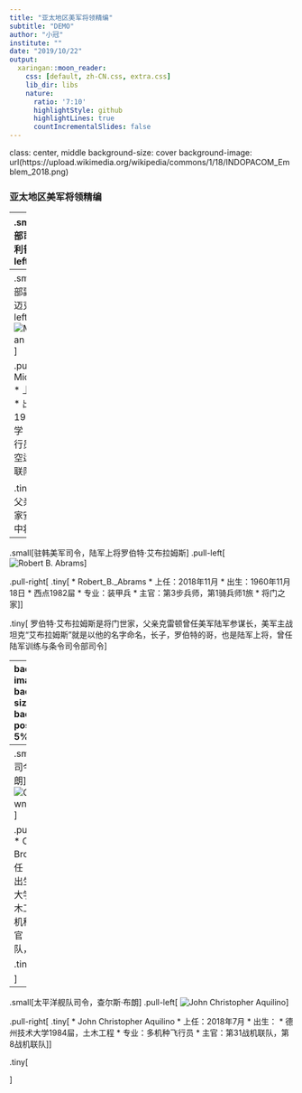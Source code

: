 ```yaml
---
title: "亚太地区美军将领精编"
subtitle: "DEMO"
author: "小冠"
institute: ""
date: "2019/10/22"
output:
  xaringan::moon_reader:
    css: [default, zh-CN.css, extra.css]
    lib_dir: libs
    nature:
      ratio: '7:10'
      highlightStyle: github
      highlightLines: true
      countIncrementalSlides: false
---
```

class: center, middle
background-size: cover
background-image: url(https://upload.wikimedia.org/wikipedia/commons/1/18/INDOPACOM_Emblem_2018.png)

### 亚太地区美军将领精编

---
.small[美国印太司令部司令，海军上将菲利普·戴维森]
.pull-left[
![an image](https://upload.wikimedia.org/wikipedia/commons/b/b8/Davidson_PACOM.jpg)
]

.pull-right[
.tiny[
* Philip S. Davidson
* 上任：2018年5月
* 出生：1960年8月24日，俄亥俄州辛辛那提市
* 海军学院1982屇，主修物理
* 专业：水面舰，目前水面舰学长
* 艇长：葛底斯堡号、泰勒号
* 战队：第8航母战队
]
]

.tiny[
美国印太司令部司令，海军上将菲利普·戴维森
]
---
.small[美国印太司令部副司令，空军中将迈克·米尼汗]
.pull-left[
![Michael_A._Minihan](https://upload.wikimedia.org/wikipedia/commons/a/ad/Lt._Gen._Michael_A._Minihan.jpg)
]

.pull-right[
.tiny[
* Michael A. Minihan
* 上任：2019年9月
* 出生：
* 奥本大学1989屇，主修经济学
* 专业：运输机飞行员
* 主官：第89空运联队（总统专机联队）
]
]

.tiny[
迈克·米尼汗的父亲很可能是前任国家安全局局长，空军中将肯尼思·米尼汗
]

---
.small[驻韩美军司令，陆军上将罗伯特·艾布拉姆斯]
.pull-left[
![Robert B. Abrams](https://upload.wikimedia.org/wikipedia/commons/f/f1/Gen._Robert_B._Abrams.jpg)
]

.pull-right[
.tiny[
* Robert_B._Abrams
* 上任：2018年11月
* 出生：1960年11月18日
* 西点1982屇
* 专业：装甲兵
* 主官：第3步兵师，第1骑兵师1旅
* 将门之家
]
]

.tiny[
罗伯特·艾布拉姆斯是将门世家，父亲克雷顿曾任美军陆军参谋长，美军主战坦克“艾布拉姆斯”就是以他的名字命名，长子，罗伯特的哥，也是陆军上将，曾任陆军训练与条令司令部司令
]

---
background-image: url()
background-size: 150px
background-position: 90% 5%

.small[
美国太平洋陆军司令<br>
上将保尔·拉卡莫拉（Paul J. LaCamera）
]
.tiny[
- 上任：2019年9月
- 出生：
- 奥本大学1989屇，主修经济学
- 专业：运输机飞行员
- 主官：第89空运联队（总统专机联队）
]


---
.small[太平洋空军司令，查尔斯·布朗]
.pull-left[
![Charles_Q._Brown](https://upload.wikimedia.org/wikipedia/commons/3/3d/Gen._Charles_Q._Brown%2C_Jr.jpg)
]

.pull-right[
.tiny[
* Charles Q. Brown Jr.
* 上任：2018年7月
* 出生：
* 德州技术大学1984屇，土木工程
* 专业：多机种飞行员
* 主官：第31战机联队，第8战机联队
]
]

.tiny[

]


---
.small[太平洋舰队司令，查尔斯·布朗]
.pull-left[
![John Christopher Aquilino](https://upload.wikimedia.org/wikipedia/commons/3/3d/Gen._Charles_Q._Brown%2C_Jr.jpg)
]

.pull-right[
.tiny[
* John Christopher Aquilino
* 上任：2018年7月
* 出生：
* 德州技术大学1984屇，土木工程
* 专业：多机种飞行员
* 主官：第31战机联队，第8战机联队
]
]

.tiny[

]
